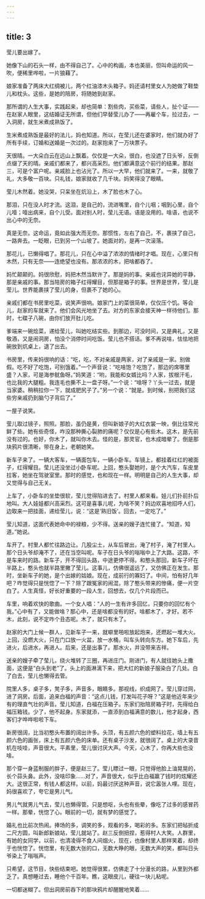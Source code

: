 ```yaml
---
---
---
```

title: 3
---



莹儿要出嫁了。

她像下山的石头一样，由不得自己了。心中的构画，本也美丽，但叫命运的风一吹，便稀里哗啦，一片狼藉了。

娘家准备了两床大红绸被儿，两个红油漆木头箱子。妈还请村里女人为她做了鞋垫儿和枕头。这些，是她的陪房，将随她到赵家。

那所谓的人生大事，实践起来，却也简单：割些肉，买些菜，请些人，扯个证——在赵家人眼里，这结婚证无所谓，但他们早替莹儿办了——再雇个车，拉过去，一入洞房，就生米煮成熟饭了。

生米煮成熟饭是最好的法儿，妈也知道。所以，在莹儿还在婆家时，他们就办好了所有手续，订婚和送婚是一次过的。赵家抱来了一万块票子。

天很晴。一大朵白云在远山上飘着。仅仅是一大朵，很白，也没遮了日头爷，反倒点缀了天的晴。亲戚们都来了，都兴高采烈。他们都满意这个前行的结果。那赵三，可是个富户呢。亲戚脸上也沾光了。所以一大早，他们就来了。一来，就敬了礼，大多敬一百块。只礼钱，娘家就收了几千块。妈笑得没了眼睛。

莹儿木然着。她没哭，只呆坐在炕沿上，木了脸也木了心。

那泪，只在没人时才流。这泪，是自己的，流进嘴里，自个儿咽；咽到心里，自个儿噎；噎出病来，自个儿受。面对别人时，莹儿无语。语是没用的。啥语，也说不出心中的无奈。

真是无奈。这命运，竟如此强大而无奈。那惯性，左右了自己，不，裹挟了自己，一路奔去。一眨眼，已到另一个山坡了。她面对的，是再一次滚落。

那花儿，已懒得唱了。那花儿，只在心中溢了浓浓的情绪时才唱。现在，心里只有木然，只有无奈——连绝望也没有。那浓浓的木，把啥都吞了。

妈忙颠颠的。妈很欣慰，妈把木然当默许了。那是妈的事。亲戚也诧异她的平静，那是亲戚的事。那当陪房的箱子红得耀目，但那是箱子的事。世界是世界，莹儿是莹儿。世界能裹挟了莹儿的身，但裹不了她的心。

亲戚们都在书房里吃菜，说笑声很响。娘家门上的菜很简单，仅仅压个饥。等会儿，赵家的车就来了。他们会风光地坐了去。对方的东家会接天神一样待他们。那时，七碟子八碗，由你们放开肚儿吃。

爹端来一碗烩菜，递给莹儿，叫她吃结实些。到那边，可没时间，又是典礼，又是敬酒，又是闹洞房，怕没个消停时间吃饭。莹儿也不搭话。爹不再说啥，怯怯地把碗放到炕桌上，退了出去。

书房里，传来妈很响的话：“吃，吃，不对亲戚是两家，对了亲戚是一家。别做假。吃不好了吃饱，可别饿着。”一个声音说：“吃啥饱？吃饱了，那边的席哪里盛？人家，可是海参鱿鱼呀。”妈笑道：“哟，我能和女婿比吗？人家，拔根汗毛，也比我的大腿粗。我连毛也撕不上一盘子呀。”一个说：“啥呀？丫头一过去，就是当家婆。稍稍拉你一下，就成肥尻子了。”另一个说：“就是。到时候，别把我们这些穷亲戚扔到脑勺子背后了。”

一屋子说笑。

莹儿取过镜子，照照。那脸，虽仍是黄，但叫新娘子的大红衣裳一映，倒比往常光鲜了些。她有些奇怪，咋没那种撕心裂肺的痛呢？仅仅是心有些木。这木，是先前没有过的。也好，你木了，就叫你木去。怪的是，那灵官，也木成暗晕了。倒是那块鸦片很清晰，带在身上，老朝她笑。

新车子来了。一辆大客车，一辆面包车，一辆小卧车。车镜上，都挂着红红的被面子，红得耀目。莹儿还没坐过小卧车呢。上回，憨头娶她时，是个大汽车，车皮里拉客，她坐在驾驶室里。那时的感觉，也和现在一样。明明是自己的人生大事，却又觉得与自己无关。

上车了，小卧车的坐垫很软，莹儿觉得陷进去了。村里人都来看。娃儿们扑前扑后地叫。大人娃娃都兴高采烈。这可是喜事儿呢，为啥不笑？妈边欢喜地招呼人们，边取来一把挂面，递给莹儿，说：“这是‘熟旧饭’。回去，一定吃了。”

莹儿知道，这面代表她命中的禄粮，少不得。送亲的嫂子连忙接了。“知道，知道。”她说。

车开了。村里人都忙往路边让。几股尘土，从车后冒出，淹了村子，淹了村里人。那个日头爷却淹不了，还在当空叫呢。车子在日头爷的嗡嗡中上了大路。这路，不是车来时的路。新车子，开不得回头路，中途更停不得。和憨头那回，新车子坏在半路上，憨头也就半路里撇了莹儿。这事儿，仿佛很遥远了，又仿佛正在发生。那时，坐新车子的她，是个出嫁的姑娘。现在，成前行的寡妇了。中间，怕有好几年吧？咋觉得只是恍惚了一下？除了跟冤家的闹混，除了憨头带来的惨痛，便一片空白了。人生真怪，好长好重要的一段人生，回想去，仅几个片段而已。

车里，响着欢快的歌曲。一个女人唱：“人的一生有许多回忆，只要你的回忆有个我。”心中有了，又能做啥？那心中，还是啥都没有的好。啥都木了，才好。若不木，此刻，说不定咋个丑态呢。木了，就只有木了。

赵家的大门上候一群人，见新车子一来，就噼里啪啦放起炮来，还燃起一堆大火。上回，没燃大火，只在门口放一火盆，放一水桶，叫车头转向东方。她下车后，先进火，后进水，再进人。后来，还是出事了。那水火，并没带来吉祥。

送亲的嫂子牵了莹儿，绕火堆转了三圈，再进庄门。刚进门，有人就往她头上撒面，这便是“白头到老”了。头上的面淋漓下来，把大红的新娘子服染白了几处。白了白去，莹儿也懒得去管。

院里人多，桌子多，凳子多，声音多，眼睛多。那视线，织成网了。莹儿穿过网，进了洞房。后面，追来白福的声音：“这点儿钱，打发叫花子呀？”这是他近年来少有的理直气壮的声音。莹儿知道，白福在压箱子。东家们抬陪房箱子时，先得给白福压箱钱。少了，他不起身。东家就添，一直添到白福满意的数儿，他才起身，西客们才哗哗啦啦下车。

新房很阔，比当初憨头布置的阔出许多。头顶，有五颜六色的塑料拉花，墙上有五颜六色的画张，床上有五颜六色的床单。还有桌子沙发，就很阔了。桌上的大录音机在吱哇，声音很大。平素里，莹儿很讨厌大声。今天，心木了，你再大些也没啥。

那个穿一身蓝制服的胖子，便是赵三了。莹儿瞟过一眼，只觉得他脸上油晃晃的，长个蒜头鼻。此外，没啥印象……对了，声音很大，似乎比白福赢了钱时的炫耀还大。这很正常，有钱人都这样。以前，妈最讨厌这种声音，说它嚣张人哩。现在，妈很喜欢了，夸它是男儿气。

男儿气就男儿气去，莹儿也懒得管。只是想呕，头也有些晕，像吃了过多的感冒药一样。那晕，恍惚了心。眼前的一切，就有梦的感觉了。

婚礼也比前次热闹。捧场的多，调笑的多，观看的多，喝彩的多。东家们把毡折成二尺方圆，叫新郎新娘站，莹儿就站了。赵三反倒扭捏，惹得村人大笑。人群里，有她的女同学，以前，也清凌得不食人间烟火，现在，也像村里人那样笑着，却终于也恍惚了。恍惚里，有无数大张的口，无数大睁的眼，无数大声的笑，都叫日头爷染上了嗡嗡声。

只希望，这节目，快些结束吧。她觉得很累，仿佛走了十分漫长的路，从里到外都乏了。真想睡过去，睡他个千百年。瞧，这眼皮儿，硬往一块儿粘呢。

一切都迷糊了。但出洞房前吞下的那块鸦片却醒醒地笑着……